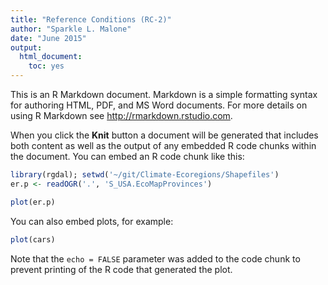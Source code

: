 ```yaml
---
title: "Reference Conditions (RC-2)"
author: "Sparkle L. Malone"
date: "June 2015"
output:
  html_document:
    toc: yes
---
```


This is an R Markdown document. Markdown is a simple formatting syntax for authoring HTML, PDF, and MS Word documents. For more details on using R Markdown see <http://rmarkdown.rstudio.com>.

When you click the **Knit** button a document will be generated that includes both content as well as the output of any embedded R code chunks within the document. You can embed an R code chunk like this:

```r
library(rgdal); setwd('~/git/Climate-Ecoregions/Shapefiles')
er.p <- readOGR('.', 'S_USA.EcoMapProvinces')

plot(er.p)
```

You can also embed plots, for example:

```r
plot(cars)
```

Note that the `echo = FALSE` parameter was added to the code chunk to prevent printing of the R code that generated the plot.
